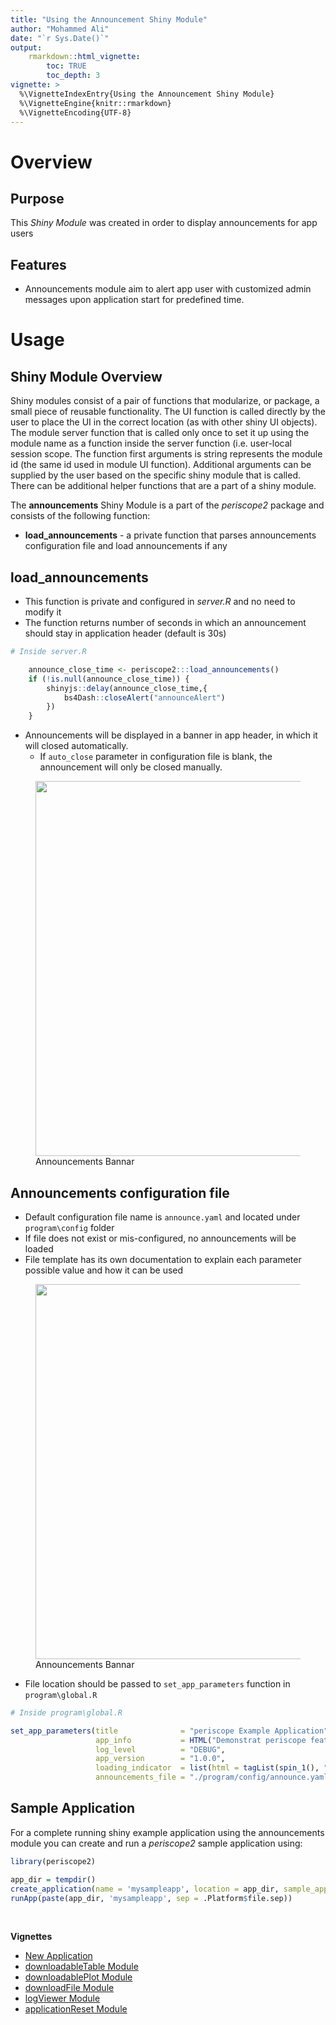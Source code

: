 ```yaml
---
title: "Using the Announcement Shiny Module"
author: "Mohammed Ali"
date: "`r Sys.Date()`"
output: 
    rmarkdown::html_vignette:
        toc: TRUE
        toc_depth: 3
vignette: >
  %\VignetteIndexEntry{Using the Announcement Shiny Module}
  %\VignetteEngine{knitr::rmarkdown}
  %\VignetteEncoding{UTF-8}
---
```


# Overview

## Purpose 

This *Shiny Module* was created in order to display announcements for app users

## Features

* Announcements module aim to alert app user with customized admin messages upon application start for predefined time.

# Usage

## Shiny Module Overview

Shiny modules consist of a pair of functions that modularize, or package, a 
small piece of reusable functionality.  The UI function is called directly by
the user to place the UI in the correct location (as with other shiny UI
objects). The module server function that is called only once to set it up using the
module name as a function inside the server function (i.e. user-local session
scope.  The function first arguments is string represents the module id (the same id used in module UI function). Additional arguments can be supplied by the user based on the specific shiny module that is called.  There can be additional helper functions that are a part of a shiny module.

The **announcements** Shiny Module is a part of the *periscope2* package and 
consists of the following function:

* **load_announcements** - a private function that parses announcements configuration file and load announcements if any

## load_announcements

* This function is private and configured in *server.R* and no need to modify it
* The function returns number of seconds in which an announcement should stay in application header (default is 30s)

```r
# Inside server.R

    announce_close_time <- periscope2:::load_announcements()
    if (!is.null(announce_close_time)) {
        shinyjs::delay(announce_close_time,{
            bs4Dash::closeAlert("announceAlert") 
        })
    }
```

* Announcements will be displayed in a banner in app header, in which it will closed automatically.
  * If `auto_close` parameter in configuration file is blank, the announcement will only be closed manually.

<figure>
  <center><img src="figures/announcements.jpg" width = "600px"></center>
  <figcaption>Announcements Bannar</figcaption>
</figure>

## Announcements configuration file

* Default configuration file name is `announce.yaml` and located under `program\config` folder
* If file does not exist or mis-configured, no announcements will be loaded
* File template has its own documentation to explain each parameter possible value and how it can be used

<figure>
  <center><img src="figures/announcements-conf.jpg" width = "600px"></center>
  <figcaption>Announcements Bannar</figcaption>
</figure>

* File location should be passed to `set_app_parameters` function in `program\global.R`

```r
# Inside program\global.R

set_app_parameters(title              = "periscope Example Application",
                   app_info           = HTML("Demonstrat periscope features and generated application layout"),
                   log_level          = "DEBUG",
                   app_version        = "1.0.0",
                   loading_indicator  = list(html = tagList(spin_1(), "Loading ...")),
                   announcements_file = "./program/config/announce.yaml")
```


## Sample Application

For a complete running shiny example application using the announcements
module you can create and run a *periscope2* sample application using:

```r
library(periscope2)

app_dir = tempdir()
create_application(name = 'mysampleapp', location = app_dir, sample_app = TRUE)
runApp(paste(app_dir, 'mysampleapp', sep = .Platform$file.sep))
```

<br>

**Vignettes**

* [New Application](new-application.html)
* [downloadableTable Module](downloadableTable-module.html)
* [downloadablePlot Module](downloadablePlot-module.html)
* [downloadFile Module](downloadFile-module.html)
* [logViewer Module](logViewer-module.html)
* [applicationReset Module](applicationReset-module.html)
